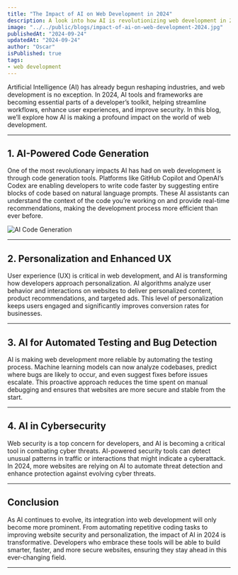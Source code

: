 ```yaml
---
title: "The Impact of AI on Web Development in 2024"
description: A look into how AI is revolutionizing web development in 2024.
image: "../../public/blogs/impact-of-ai-on-web-development-2024.jpg"
publishedAt: "2024-09-24"
updatedAt: "2024-09-24"
author: "Oscar"
isPublished: true
tags:
- web development
---
```


Artificial Intelligence (AI) has already begun reshaping industries, and web development is no exception. In 2024, AI tools and frameworks are becoming essential parts of a developer’s toolkit, helping streamline workflows, enhance user experiences, and improve security. In this blog, we’ll explore how AI is making a profound impact on the world of web development.

---

## 1. AI-Powered Code Generation

One of the most revolutionary impacts AI has had on web development is through code generation tools. Platforms like GitHub Copilot and OpenAI’s Codex are enabling developers to write code faster by suggesting entire blocks of code based on natural language prompts. These AI assistants can understand the context of the code you’re working on and provide real-time recommendations, making the development process more efficient than ever before.

![AI Code Generation](../../public/blogs/impact-of-ai-on-web-development-2024.jpg)

---

## 2. Personalization and Enhanced UX

User experience (UX) is critical in web development, and AI is transforming how developers approach personalization. AI algorithms analyze user behavior and interactions on websites to deliver personalized content, product recommendations, and targeted ads. This level of personalization keeps users engaged and significantly improves conversion rates for businesses.

---

## 3. AI for Automated Testing and Bug Detection

AI is making web development more reliable by automating the testing process. Machine learning models can now analyze codebases, predict where bugs are likely to occur, and even suggest fixes before issues escalate. This proactive approach reduces the time spent on manual debugging and ensures that websites are more secure and stable from the start.

---

## 4. AI in Cybersecurity

Web security is a top concern for developers, and AI is becoming a critical tool in combating cyber threats. AI-powered security tools can detect unusual patterns in traffic or interactions that might indicate a cyberattack. In 2024, more websites are relying on AI to automate threat detection and enhance protection against evolving cyber threats.

---

## Conclusion

As AI continues to evolve, its integration into web development will only become more prominent. From automating repetitive coding tasks to improving website security and personalization, the impact of AI in 2024 is transformative. Developers who embrace these tools will be able to build smarter, faster, and more secure websites, ensuring they stay ahead in this ever-changing field.

---
